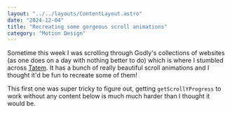 ```yaml
---
layout: "../../layouts/ContentLayout.astro"
date: "2024-12-04"
title: "Recreating some gorgeous scroll animations"
category: "Motion Design"
---
```



Sometime this week I was scrolling through Godly's collections of websites
(as one does on a day with nothing better to do) which is where I stumbled
across [Tatem](https://tatem.com). It has a bunch of really beautiful scroll
animations and I thought it'd be fun to recreate some of them!

<TatemScrollInbox client:load />

This first one was super tricky to figure out, getting `getScrollYProgress` to
work without any content below is much much harder than I thought it would be.

<TatemScrollCheckbox client:load />
